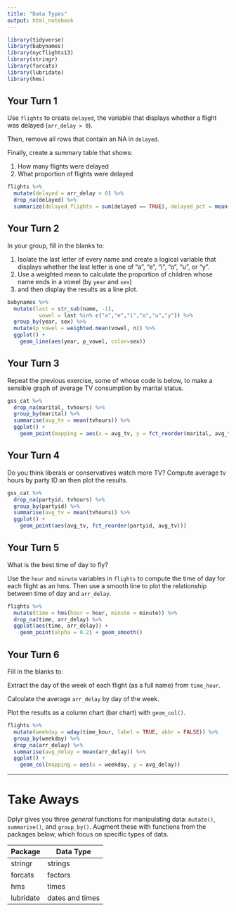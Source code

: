 ```yaml
---
title: "Data Types"
output: html_notebook
---
```


```r
library(tidyverse)
library(babynames)
library(nycflights13)
library(stringr)
library(forcats)
library(lubridate)
library(hms)
```

## Your Turn 1

Use `flights` to create `delayed`, the variable that displays whether a flight was delayed (`arr_delay > 0`).

Then, remove all rows that contain an NA in `delayed`. 

Finally, create a summary table that shows:

1. How many flights were delayed  
2. What proportion of flights were delayed

```r
flights %>% 
  mutate(delayed = arr_delay > 0) %>% 
  drop_na(delayed) %>% 
  summarize(delayed_flights = sum(delayed == TRUE), delayed_pct = mean(delayed))
```


## Your Turn 2

In your group, fill in the blanks to:

1. Isolate the last letter of every name and create a logical variable that displays whether the last letter is one of "a", "e", "i", "o", "u", or "y".  
2. Use a weighted mean to calculate the proportion of children whose name ends in a vowel (by `year` and `sex`)   
3. and then display the results as a line plot.

```r
babynames %>%
  mutate(last = str_sub(name, -1), 
          vowel = last %in% c("a","e","i","o","u","y")) %>%
  group_by(year, sex) %>%
  mutate(p_vowel = weighted.mean(vowel, n)) %>%
  ggplot() +
    geom_line(aes(year, p_vowel, color=sex))
```

## Your Turn 3

Repeat the previous exercise, some of whose code is below, to make a sensible graph of average TV consumption by marital status.

```r
gss_cat %>%
  drop_na(marital, tvhours) %>%
  group_by(marital) %>%
  summarise(avg_tv = mean(tvhours)) %>%
  ggplot() +
    geom_point(mapping = aes(x = avg_tv, y = fct_reorder(marital, avg_tv)))
```

## Your Turn 4

Do you think liberals or conservatives watch more TV?
Compute average tv hours by party ID an then plot the results.

```r
gss_cat %>% 
  drop_na(partyid, tvhours) %>% 
  group_by(partyid) %>% 
  summarise(avg_tv = mean(tvhours)) %>% 
  ggplot() +
    geom_point(aes(avg_tv, fct_reorder(partyid, avg_tv)))
```

## Your Turn 5

What is the best time of day to fly?

Use the `hour` and `minute` variables in `flights` to compute the time of day for each flight as an hms. Then use a smooth line to plot the relationship between time of day and `arr_delay`.

```r
flights %>% 
  mutate(time = hms(hour = hour, minute = minute)) %>% 
  drop_na(time, arr_delay) %>% 
  ggplot(aes(time, arr_delay)) +
    geom_point(alpha = 0.2) + geom_smooth()
```

## Your Turn 6

Fill in the blanks to:

Extract the day of the week of each flight (as a full name) from `time_hour`. 

Calculate the average `arr_delay` by day of the week.

Plot the results as a column chart (bar chart) with `geom_col()`.

```r
flights %>% 
  mutate(weekday = wday(time_hour, label = TRUE, abbr = FALSE)) %>% 
  group_by(weekday) %>% 
  drop_na(arr_delay) %>% 
  summarise(avg_delay = mean(arr_delay)) %>% 
  ggplot() +
    geom_col(mapping = aes(x = weekday, y = avg_delay))
```

***

# Take Aways

Dplyr gives you three _general_ functions for manipulating data: `mutate()`, `summarise()`, and `group_by()`. Augment these with functions from the packages below, which focus on specific types of data.

Package   | Data Type
--------- | --------
stringr   | strings
forcats   | factors
hms       | times
lubridate | dates and times

